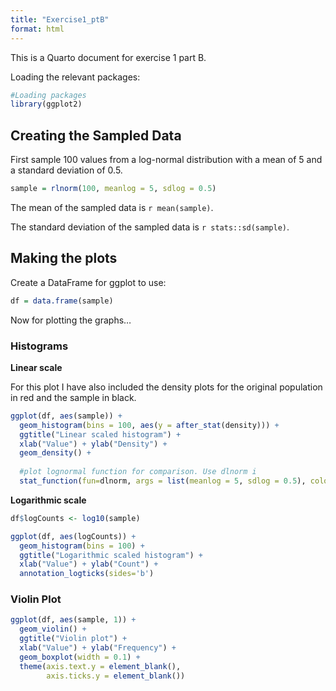 ```yaml
---
title: "Exercise1_ptB"
format: html
---
```


This is a Quarto document for exercise 1 part B.

Loading the relevant packages:

```r
#Loading packages
library(ggplot2)
```

## Creating the Sampled Data

First sample 100 values from a log-normal distribution with a mean of 5 and a standard deviation of 0.5.

```r
sample = rlnorm(100, meanlog = 5, sdlog = 0.5)
```

The mean of the sampled data is `r mean(sample)`.

The standard deviation of the sampled data is `r stats::sd(sample)`.

## Making the plots

Create a DataFrame for ggplot to use:

```r
df = data.frame(sample)
```

Now for plotting the graphs...

### Histograms

**Linear scale**

For this plot I have also included the density plots for the original population in red and the sample in black.

```r
ggplot(df, aes(sample)) +
  geom_histogram(bins = 100, aes(y = after_stat(density))) + 
  ggtitle("Linear scaled histogram") + 
  xlab("Value") + ylab("Density") +
  geom_density() +
  
  #plot lognormal function for comparison. Use dlnorm i
  stat_function(fun=dlnorm, args = list(meanlog = 5, sdlog = 0.5), colour = 'red')
```

**Logarithmic scale**

```r
df$logCounts <- log10(sample)

```

```r
ggplot(df, aes(logCounts)) +
  geom_histogram(bins = 100) + 
  ggtitle("Logarithmic scaled histogram") + 
  xlab("Value") + ylab("Count") + 
  annotation_logticks(sides='b')

```

### Violin Plot

```r
ggplot(df, aes(sample, 1)) +
  geom_violin() + 
  ggtitle("Violin plot") + 
  xlab("Value") + ylab("Frequency") + 
  geom_boxplot(width = 0.1) + 
  theme(axis.text.y = element_blank(),
        axis.ticks.y = element_blank())

```
